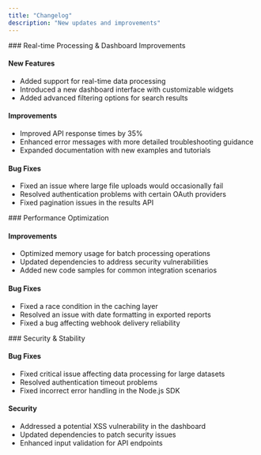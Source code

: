 ```yaml
---
title: "Changelog"
description: "New updates and improvements"
---
```


<Update label="March 21, 2025" description="v3.2.0">
  ### Real-time Processing & Dashboard Improvements

  #### New Features
  - Added support for real-time data processing
  - Introduced a new dashboard interface with customizable widgets
  - Added advanced filtering options for search results

  #### Improvements
  - Improved API response times by 35%
  - Enhanced error messages with more detailed troubleshooting guidance
  - Expanded documentation with new examples and tutorials

  #### Bug Fixes
  - Fixed an issue where large file uploads would occasionally fail
  - Resolved authentication problems with certain OAuth providers
  - Fixed pagination issues in the results API
</Update>

<Update label="February 28, 2025" description="v3.1.2">
  ### Performance Optimization

  #### Improvements
  - Optimized memory usage for batch processing operations
  - Updated dependencies to address security vulnerabilities
  - Added new code samples for common integration scenarios

  #### Bug Fixes
  - Fixed a race condition in the caching layer
  - Resolved an issue with date formatting in exported reports
  - Fixed a bug affecting webhook delivery reliability
</Update>

<Update label="February 15, 2025" description="v3.1.1">
  ### Security & Stability

  #### Bug Fixes
  - Fixed critical issue affecting data processing for large datasets
  - Resolved authentication timeout problems
  - Fixed incorrect error handling in the Node.js SDK

  #### Security
  - Addressed a potential XSS vulnerability in the dashboard
  - Updated dependencies to patch security issues
  - Enhanced input validation for API endpoints
</Update>
